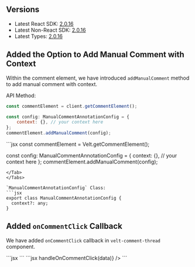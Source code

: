 ## Versions
- Latest React SDK: [2.0.16](https://www.npmjs.com/package/@veltdev/react)
- Latest Non-React SDK: [2.0.16](https://www.npmjs.com/package/@veltdev/client)
- Latest Types: [2.0.16](https://www.npmjs.com/package/@veltdev/types)

## Added the Option to Add Manual Comment with Context
Within the comment element, we have introduced `addManualComment` method to add manual comment with context.

API Method:
<Tabs>
<Tab title="React / Next.js" >
```jsx
const commentElement = client.getCommentElement();

const config: ManualCommentAnnotationConfig = {
	context: {}, // your context here
};
commentElement.addManualComment(config);
```
</Tab>
<Tab title="HTML">
```jsx
const commentElement = Velt.getCommentElement();

const config: ManualCommentAnnotationConfig = {
	context: {}, // your context here
};
commentElement.addManualComment(config);
```
</Tab>
</Tabs>

`ManualCommentAnnotationConfig` Class:
```jsx
export class ManualCommentAnnotationConfig {
  context?: any;
}
```
## Added `onCommentClick` Callback
We have added `onCommentClick` callback in `velt-comment-thread` component.

<Tabs>
<Tab title="React / Next.js" >
```jsx
<velt-comment-thread annotation-id="COMMENT_ANNOTATION_ID"></velt-comment-thread>
<script>
    const commentThreadTag = document.querySelector("velt-comment-thread");
    commentThreadTag.addEventListener('onCommentClick', (event) => {
        console.log('onCommentClick', event.detail);
    });
</script>
```
</Tab>
<Tab title="HTML">
```jsx
<VeltCommentThread
    annotationId="COMMENT_ANNOTATION_ID"
    onCommentClick={(data) => handleOnCommentClick(data)}
/>
```
</Tab>
</Tabs>